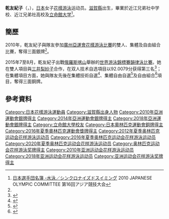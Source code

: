 {{noteTA|G1=Aquatics}}
{{Infobox Swimmer
| swimmername = 乾友紀子
| image = Open Make Up For Ever 2013 - Yumi Adachi - Yukiko Inui - 07.jpg
| imagesize = 250px
| caption = 
| fullname =  
| nationality = {{JPN}}
| strokes = 
| club = 
| collegeteam = 
| birth_date ={{birth date and age|1990|12|4}}<ref name="廣州亞運">{{Cite web |url=http://www.gz2010.cn/info/CHN_CHN/ZB/ZBB101A_SY@@@@@@@@@@@@@@@CHN_number=230825.html |title=2010年廣州亞運會官方網站 花样游泳 - 乾友紀子 - 简历  |accessdate=2011-04-22 |archive-date=2019-02-21 |archive-url=https://web.archive.org/web/20190221162758/http://www.gz2010.cn/info/CHN_CHN/ZB/ZBB101A_SY@@@@@@@@@@@@@@@CHN_number=230825.html |dead-url=no }}</ref>
| birth_place = {{JPN}}[[滋賀縣|滋賀縣]][[近江八幡市|近江八幡市]]
| height = {{height|m=1.69}}<ref name="廣州亞運"/>
| weight = {{weight|kg=58|lb}}<ref name="廣州亞運"/>
| medaltemplates =
{{MedalCountry | {{JPN}}}}
{{MedalSport | 女子[[花樣游泳|花樣游泳]]}}
{{MedalCompetition | [[奧林匹克運動會|奧林匹克運動會]]}}
{{MedalBronze | [[2016年夏季奧林匹克運動會|2016年 里約]]  |[[2016年夏季奧林匹克運動會水上芭蕾比賽雙人項目|雙人賽]] }}
{{MedalBronze | [[2016年夏季奧林匹克運動會|2016年 里約]] | [[2016年夏季奧林匹克運動會水上芭蕾比賽團體項目|團體賽]] }}
{{MedalCompetition | [[世界游泳錦標賽|世界游泳錦標賽]]}}
{{MedalBronze | [[2015年世界游泳錦標賽|2015年 喀山]] | [[2015年世界游泳錦標賽韻律泳比賽|雙人技術自選]] }}
{{MedalBronze | [[2015年世界游泳錦標賽|2015年 喀山]] | [[2015年世界游泳錦標賽韻律泳比賽|集體技術自選]] }}
{{MedalBronze | [[2015年世界游泳錦標賽|2015年 喀山]] | [[2015年世界游泳錦標賽韻律泳比賽|集體自由自選]] }}
{{MedalBronze | [[2015年世界游泳錦標賽|2015年 喀山]] | [[2015年世界游泳錦標賽韻律泳比賽|自由組合]] }}
{{MedalBronze | [[2017年世界游泳錦標賽|2017年 布達佩斯]] | [[2017年世界游泳錦標賽水上芭蕾比賽－集體技術自選|集體技術自選]] }}
{{MedalBronze | [[2017年世界游泳錦標賽|2017年 布達佩斯]] | [[2017年世界游泳錦標賽水上芭蕾比賽－自由組合|自由組合]] }}
{{MedalBronze | [[2019年世界游泳錦標賽|2019年 光州]] | [[2019年世界游泳錦標賽藝術游泳比賽|單人技術自選]] }}
{{MedalBronze | [[2019年世界游泳錦標賽|2019年 光州]] | [[2019年世界游泳錦標賽藝術游泳比賽|單人自由自選]] }}
{{MedalCompetition | [[亞洲運動會|亞洲運動會]]}}
{{MedalSilver | [[2010年亞洲運動會|2010年 廣州]] | [[2010年亞洲運動會花樣游泳比賽|雙人賽]] }}
{{MedalSilver | [[2010年亞洲運動會|2010年 廣州]] | [[2010年亞洲運動會花樣游泳比賽|團體賽]] }}
{{MedalSilver | [[2010年亞洲運動會|2010年 廣州]] | [[2010年亞洲運動會花樣游泳比賽|自由組合]] }}
{{MedalSilver | [[2014年亞洲運動會|2014年 仁川]] | [[2014年亞洲運動會韻律泳比賽|雙人賽]] }}
{{MedalSilver | [[2014年亞洲運動會|2014年 仁川]] | [[2014年亞洲運動會韻律泳比賽|團體賽]] }}
{{MedalSilver | [[2014年亞洲運動會|2014年 仁川]] | [[2014年亞洲運動會韻律泳比賽|自由組合]] }}
{{MedalSilver | [[2018年亞洲運動會|2018年 雅加達]] | [[2018年亞洲運動會花樣游泳比賽|雙人賽]] }}
{{MedalSilver | [[2018年亞洲運動會|2018年 雅加達]] | [[2018年亞洲運動會花樣游泳比賽|團體賽]] }}
| show-medals    = yes
}}
{{Japanese|japanese=乾 友紀子|kana=いぬい ゆきこ|romaji=Inui Yukiko}}
'''乾友紀子'''（{{lang|en|'''INUI Yukiko'''}}，{{bd|1990年|12月4日}}），[[日本|日本]]女子[[花樣游泳|花樣游泳]]运动员。[[滋賀縣|滋賀縣]]出生，畢業於近江兄弟社中学校、近江兄弟社高校及[[立命館大学|立命館大学]]<ref>[http://www.joc.or.jp/int_games/asia/2010/pdf/member/02_swimming.pdf 日本選手団名簿 -水泳／シンクロナイズドスイミング] {{Wayback|url=http://www.joc.or.jp/int_games/asia/2010/pdf/member/02_swimming.pdf |date=20111018003544 }}2010 JAPANESE OLYMPIC COMMITTEE  第16回アジア競技大会{{ja}}</ref>。

==簡歷==
2010年，乾友紀子與隊友參加[[2010年亞洲運動會|廣州亞運會]][[2010年亞洲運動會花樣游泳比賽|花樣游泳比賽]]的雙人、集體及自由組合比賽，奪得三面銀牌<ref name="廣州亞運"/>。

2015年7至8月，乾友紀子出戰[[俄羅斯|俄羅斯]][[喀山|喀山]]舉辦的[[2015年世界游泳錦標賽韻律泳比賽|世界游泳錦標賽]][[2015年世界游泳錦標賽韻律泳比賽|韻律泳比賽]]。她在雙人項目與[[三井梨紗子|三井梨紗子]]合作，在双人技术自选項目以92.0079分获得第三名<ref>{{cite news|title=世锦赛花游双人技术自选 中国组合黄雪辰/孙文雁摘银|url=http://sports.163.com/15/0727/09/AVH5300400051C8U_2.html|agency=人民网|issue=2015-07-27|access-date=2015-08-09|archive-url=https://web.archive.org/web/20190218184804/http://sports.163.com/15/0727/09/AVH5300400051C8U_2.html|archive-date=2019-02-18|dead-url=yes}}</ref>；在集體項目方面，她與隊友先後在集體技術自選<ref>{{cite news|title=世锦赛花游集体技术中国摘银 俄罗斯成功卫冕|url=http://sports.163.com/15/0728/07/AVJGC3S200051CAQ.html#p=AVJI7JDN3SLH0005|agency=网易体育|date=2015-07-28|accessdate=2015-08-09|archive-date=2016-09-27|archive-url=https://web.archive.org/web/20160927190046/http://sports.163.com/15/0728/07/AVJGC3S200051CAQ.html#p=AVJI7JDN3SLH0005|dead-url=no}}</ref>、集體自由自選<ref>{{cite news|title=世锦赛花游集体自由自选中国再添银 俄夺冠日本季军|url=http://sports.sina.com.cn/o/y/2015-08-01/00027666937.shtml|agency=新浪体育|date=2015-08-01|accessdate=2015-08-09|archive-date=2015-08-04|archive-url=https://web.archive.org/web/20150804052448/http://sports.sina.com.cn/o/y/2015-08-01/00027666937.shtml|dead-url=no}}</ref>及自由組合<ref>{{cite news|title=世锦赛-花游集体中国队再拿一枚银牌 俄罗斯获冠军|url=http://sports.ifeng.com/a/20150802/44325098_0.shtml|agency=凤凰体育|date=2015-08-02|accessdate=2015-08-09|archive-date=2019-02-18|archive-url=https://web.archive.org/web/20190218184804/http://sports.ifeng.com/a/20150802/44325098_0.shtml|dead-url=no}}</ref>項目，奪得三面銅牌。

==參考資料==
{{reflist}}

{{DEFAULTSORT:INUI Yukiko}}
[[Category:日本花樣游泳運動員|Category:日本花樣游泳運動員]]
[[Category:滋賀縣出身人物|Category:滋賀縣出身人物]]
[[Category:2010年亞洲運動會銀牌得主|Category:2010年亞洲運動會銀牌得主]]
[[Category:2014年亞洲運動會銀牌得主|Category:2014年亞洲運動會銀牌得主]]
[[Category:2018年亞洲運動會銀牌得主|Category:2018年亞洲運動會銀牌得主]]
[[Category:立命館大學校友|Category:立命館大學校友]]
[[Category:日本奧林匹克運動會銅牌得主|Category:日本奧林匹克運動會銅牌得主]]
[[Category:2016年夏季奧林匹克運動會獎牌得主|Category:2016年夏季奧林匹克運動會獎牌得主]]
[[Category:2012年夏季奥林匹克运动会花样游泳运动员|Category:2012年夏季奥林匹克运动会花样游泳运动员]]
[[Category:2016年夏季奥林匹克运动会花样游泳运动员|Category:2016年夏季奥林匹克运动会花样游泳运动员]]
[[Category:2020年夏季奥林匹克运动会花样游泳运动员|Category:2020年夏季奥林匹克运动会花样游泳运动员]]
[[Category:奥林匹克运动会花样游泳奖牌得主|Category:奥林匹克运动会花样游泳奖牌得主]]
[[Category:2010年亚洲运动会花样游泳运动员|Category:2010年亚洲运动会花样游泳运动员]]
[[Category:2018年亚洲运动会花样游泳运动员|Category:2018年亚洲运动会花样游泳运动员]]
[[Category:亚洲运动会花样游泳奖牌得主|Category:亚洲运动会花样游泳奖牌得主]]
